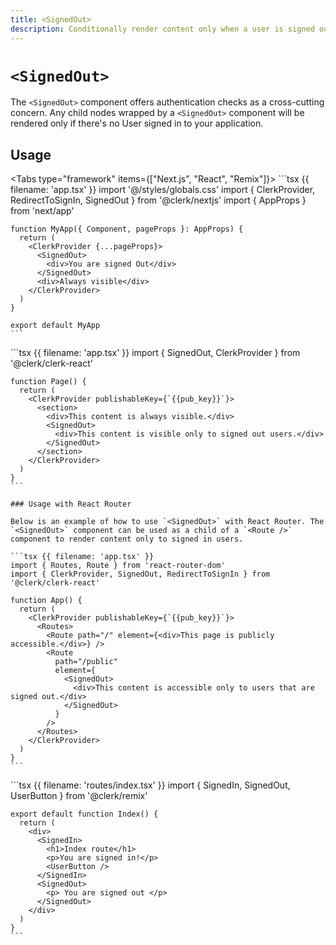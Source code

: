 ```yaml
---
title: <SignedOut>
description: Conditionally render content only when a user is signed out.
---
```


# `<SignedOut>`

The `<SignedOut>` component offers authentication checks as a cross-cutting concern. Any child nodes wrapped by a `<SignedOut>` component will be rendered only if there's no User signed in to your application.

## Usage

<Tabs type="framework" items={["Next.js", "React", "Remix"]}>
  <Tab>
    ```tsx {{ filename: 'app.tsx' }}
    import '@/styles/globals.css'
    import { ClerkProvider, RedirectToSignIn, SignedOut } from '@clerk/nextjs'
    import { AppProps } from 'next/app'

    function MyApp({ Component, pageProps }: AppProps) {
      return (
        <ClerkProvider {...pageProps}>
          <SignedOut>
            <div>You are signed Out</div>
          </SignedOut>
          <div>Always visible</div>
        </ClerkProvider>
      )
    }

    export default MyApp
    ```
  </Tab>

  <Tab>
    ```tsx {{ filename: 'app.tsx' }}
    import { SignedOut, ClerkProvider } from '@clerk/clerk-react'

    function Page() {
      return (
        <ClerkProvider publishableKey={`{{pub_key}}`}>
          <section>
            <div>This content is always visible.</div>
            <SignedOut>
              <div>This content is visible only to signed out users.</div>
            </SignedOut>
          </section>
        </ClerkProvider>
      )
    }
    ```

    ### Usage with React Router

    Below is an example of how to use `<SignedOut>` with React Router. The `<SignedOut>` component can be used as a child of a `<Route />` component to render content only to signed in users.

    ```tsx {{ filename: 'app.tsx' }}
    import { Routes, Route } from 'react-router-dom'
    import { ClerkProvider, SignedOut, RedirectToSignIn } from '@clerk/clerk-react'

    function App() {
      return (
        <ClerkProvider publishableKey={`{{pub_key}}`}>
          <Routes>
            <Route path="/" element={<div>This page is publicly accessible.</div>} />
            <Route
              path="/public"
              element={
                <SignedOut>
                  <div>This content is accessible only to users that are signed out.</div>
                </SignedOut>
              }
            />
          </Routes>
        </ClerkProvider>
      )
    }
    ```
  </Tab>

  <Tab>
    ```tsx {{ filename: 'routes/index.tsx' }}
    import { SignedIn, SignedOut, UserButton } from '@clerk/remix'

    export default function Index() {
      return (
        <div>
          <SignedIn>
            <h1>Index route</h1>
            <p>You are signed in!</p>
            <UserButton />
          </SignedIn>
          <SignedOut>
            <p> You are signed out </p>
          </SignedOut>
        </div>
      )
    }
    ```
  </Tab>
</Tabs>
